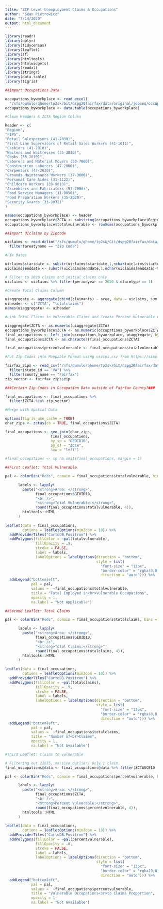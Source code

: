 ```yaml
---
title: "ZIP Level Unemployment Claims & Occupations"
author: "Sean Pietrowicz"
date: "7/14/2020"
output: html_document
---
```


```r
library(readr)
library(dplyr)
library(tidycensus)
library(leaflet)
library(sf)
library(htmltools)
library(htmlwidgets)
library(readxl)
library(stringr)
library(data.table)
library(tigris)

##Import Occupations Data

occupations_byworkplace <- read_excel(
  "/sfs/qumulo/qhome/tp2sk/Git/dspg20fairfax/data/original/jobseq/occupations_byworkplace.xlsx", skip = 2)[1:27,]
occupations_byworkplace <- data.table(occupations_byworkplace)

#Clean Headers & ZCTA Region Column

header <- c(
"Region",
"FIPS",
"Retail Salespersons (41-2030)",
"First-Line Supervisors of Retail Sales Workers (41-1011)",
"Cashiers (41-2010)",
"Waiters and Waitresses (35-3030)",
"Cooks (35-2010)",
"Laborers and Material Movers (53-7060)",
"Construction Laborers (47-2060)",
"Carpenters (47-2030)",
"Grounds Maintenance Workers (37-3000)",
"Personal Care Aides (31-1122)",
"Childcare Workers (39-9010)",
"Assemblers and Fabricators (51-2000)",
"Food Service Managers (11-9050)",
"Food Preparation Workers (35-2020)",
"Security Guards (33-9032)"
)

names(occupations_byworkplace) <- header
occupations_byworkplace$ZCTA <- substring(occupations_byworkplace$Region, 5, 10)
occupations_byworkplace$totalvulnerable <- rowSums(occupations_byworkplace[,3:17])

##Import UIclaims by Zipcode

uiclaims <- read.delim("/sfs/qumulo/qhome/tp2sk/Git/dspg20fairfax/data/original/vworks/uiclaims_initials.txt") %>%
  filter(areatyname == "Zip Code")

#Fix Dates

uiclaims$startdate <- substr(uiclaims$startdate,1,nchar(uiclaims$startdate)-9)
uiclaims$enddate <- substr(uiclaims$enddate,1,nchar(uiclaims$enddate)-9)

# Filter to 2020 claims and initial claims only
uiclaims <- uiclaims %>% filter(periodyear == 2020 & claimtype == 1)

#Create Total Claims Column

uiaggregate <- aggregate(cbind(claimants) ~ area, data = uiclaims, sum)
uiheader <- c("ZCTA", "totalclaims")
names(uiaggregate) <- uiheader

#Link Total Claims to Vulnerable Claims and Create Percent Vulnerable Column (Zip)

uiaggregate$ZCTA <- as.numeric(uiaggregate$ZCTA)
occupations_byworkplace$ZCTA <- as.numeric(occupations_byworkplace$ZCTA)
final_occupations <- left_join(occupations_byworkplace, uiaggregate, by = "ZCTA")
final_occupations$ZCTA <- as.character(final_occupations$ZCTA)

final_occupations$percentvulnerable <- final_occupations$totalvulnerable/final_occupations$totalclaims

#Put Zip Codes into Mappable Format using uszips.csv from https://simplemaps.com/data/us-zips

fairfax_zips <- read_csv("/sfs/qumulo/qhome/tp2sk/Git/dspg20fairfax/data/uszips.csv") %>%
  filter(state_id == "VA") %>%
  filter(county_name == "Fairfax")
zip_vector <- fairfax_zips$zip

###Certain Zip Codes in Occupation Data outside of Fairfax County?###

final_occupations <- final_occupations %>%
  filter(ZCTA %in% zip_vector)

#Merge with Spatial Data

options(tigris_use_cache = TRUE)
char_zips <- zctas(cb = TRUE, final_occupations$ZCTA)

final_occupations <- geo_join(char_zips, 
                     final_occupations, 
                     by_sp = "GEOID10", 
                     by_df = "ZCTA",
                     how = "left")

#final_occupations <- sp.na.omit(final_occupations, margin = 1)

```

```r

##First Leaflet: Total Vulnerable

pal <- colorBin("Reds", domain = final_occupations$totalvulnerable, bins = 5)

      labels <- lapply(
        paste("<strong>Area: </strong>",
              final_occupations$GEOID10,
              "<br />",
              "<strong>Total Vulnerable:</strong>",
              round(final_occupations$totalvulnerable, 4)),
        htmltools::HTML
      )
      
leaflet(data = final_occupations, 
        options = leafletOptions(minZoom = 10)) %>%
  addProviderTiles("CartoDB.Positron") %>%
  addPolygons(fillColor = ~pal(totalvulnerable),
              fillOpacity = .9, 
              stroke = FALSE,
              label = labels,
              labelOptions = labelOptions(direction = "bottom",
                                          style = list(
                                            "font-size" = "12px",
                                            "border-color" = "rgba(0,0,0,0.5)",
                                            direction = "auto"))) %>%
  addLegend("bottomleft", 
            pal = pal, 
            values =  ~final_occupations$totalvulnerable,
            title = "Total Employed in<br>Vulnerable Occupations", 
            opacity = 1,
            na.label = "Not Applicable")
```

```r

##Second Leaflet: Total Claims

pal <- colorBin("Reds", domain = final_occupations$totalclaims, bins = 5)

      labels <- lapply(
        paste("<strong>Area: </strong>",
              final_occupations$GEOID10,
              "<br />",
              "<strong>Total Claims:</strong>",
              round(final_occupations$totalclaims, 4)),
        htmltools::HTML
      )
      
leaflet(data = final_occupations, 
        options = leafletOptions(minZoom = 10)) %>%
  addProviderTiles("CartoDB.Positron") %>%
  addPolygons(fillColor = ~pal(totalclaims),
              fillOpacity = .9, 
              stroke = FALSE,
              label = labels,
              labelOptions = labelOptions(direction = "bottom",
                                          style = list(
                                            "font-size" = "12px",
                                            "border-color" = "rgba(0,0,0,0.5)",
                                            direction = "auto"))) %>%
  addLegend("bottomleft", 
            pal = pal, 
            values =  ~final_occupations$totalclaims,
            title = "Number of<br>Claims", 
            opacity = 1,
            na.label = "Not Available")
```

```r

#Third Leaflet: Claims to vulnerable

# Filtering out 22035, massive outlier. Only 1 claim.
final_occupations@data <- final_occupations@data %>% filter(ZCTA5CE10 != 22035)

pal <- colorBin("Reds", domain = final_occupations$percentvulnerable, bins = 4)

      labels <- lapply(
        paste("<strong>Area: </strong>",
              final_occupations$ZCTA,
              "<br />",
              "<strong>Percent Vulnerable:</strong>",
              round(final_occupations$percentvulnerable, 4)),
        htmltools::HTML
      )
      
leaflet(data = final_occupations, 
        options = leafletOptions(minZoom = 10)) %>%
  addProviderTiles("CartoDB.Positron") %>%
  addPolygons(fillColor = ~pal(percentvulnerable),
              fillOpacity = .8, 
              stroke = FALSE,
              label = labels,
              labelOptions = labelOptions(direction = "bottom",
                                          style = list(
                                            "font-size" = "12px",
                                            "border-color" = "rgba(0,0,0,0.5)",
                                            direction = "auto"))) %>%
  addLegend("bottomleft", 
            pal = pal, 
            values =  ~final_occupations$percentvulnerable,
            title = "Vulnerable Occupations<br>to Claims Proportion", 
            opacity = 1,
            na.label = "Not Available")
```
